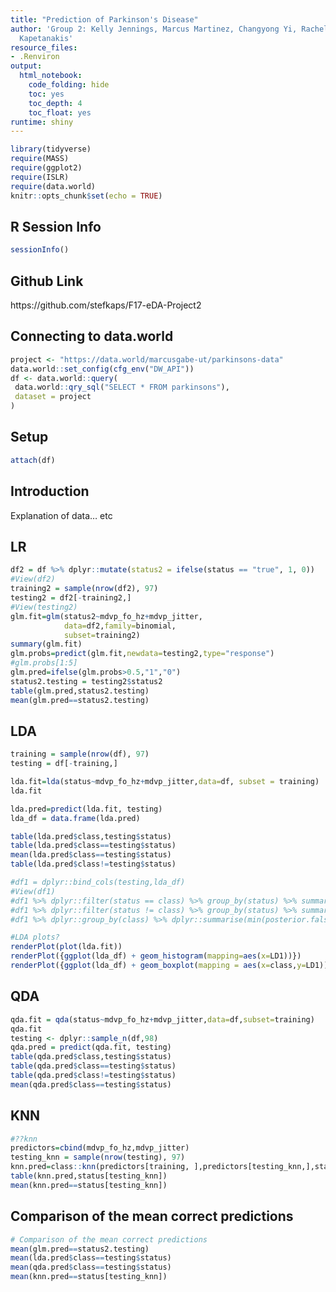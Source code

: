 ---
title: "Prediction of Parkinson's Disease"
author: 'Group 2: Kelly Jennings, Marcus Martinez, Changyong Yi, Rachel Tarrant, Stefanos
  Kapetanakis'
resource_files:
- .Renviron
output:
  html_notebook:
    code_folding: hide
    toc: yes
    toc_depth: 4
    toc_float: yes
runtime: shiny
---

```{r setup, include=FALSE}
library(tidyverse)
require(MASS)
require(ggplot2)
require(ISLR)
require(data.world)
knitr::opts_chunk$set(echo = TRUE)
```
  
## **R Session Info**  

```{r}
sessionInfo()
```

## **Github Link** 
https://github.com/stefkaps/F17-eDA-Project2

## **Connecting to data.world** 
```{r}
project <- "https://data.world/marcusgabe-ut/parkinsons-data"
data.world::set_config(cfg_env("DW_API"))
df <- data.world::query(
 data.world::qry_sql("SELECT * FROM parkinsons"),
 dataset = project
)
```

## Setup

```{r}
attach(df)
```


## **Introduction** 
Explanation of data... etc

## LR
```{r}
df2 = df %>% dplyr::mutate(status2 = ifelse(status == "true", 1, 0))
#View(df2)
training2 = sample(nrow(df2), 97)
testing2 = df2[-training2,]
#View(testing2)
glm.fit=glm(status2~mdvp_fo_hz+mdvp_jitter,
            data=df2,family=binomial,
            subset=training2)
summary(glm.fit)
glm.probs=predict(glm.fit,newdata=testing2,type="response")
#glm.probs[1:5]
glm.pred=ifelse(glm.probs>0.5,"1","0")
status2.testing = testing2$status2
table(glm.pred,status2.testing)
mean(glm.pred==status2.testing)
```


## LDA
```{r}
training = sample(nrow(df), 97)
testing = df[-training,]

lda.fit=lda(status~mdvp_fo_hz+mdvp_jitter,data=df, subset = training)
lda.fit

lda.pred=predict(lda.fit, testing)
lda_df = data.frame(lda.pred)

table(lda.pred$class,testing$status)
table(lda.pred$class==testing$status)
mean(lda.pred$class==testing$status)
table(lda.pred$class!=testing$status)

#df1 = dplyr::bind_cols(testing,lda_df)
#View(df1)
#df1 %>% dplyr::filter(status == class) %>% group_by(status) %>% summarise(n())
#df1 %>% dplyr::filter(status != class) %>% group_by(status) %>% summarise(n())
#df1 %>% dplyr::group_by(class) %>% dplyr::summarise(min(posterior.false), max(posterior.true), n())
```

```{r}
#LDA plots?
renderPlot(plot(lda.fit))
renderPlot({ggplot(lda_df) + geom_histogram(mapping=aes(x=LD1))})
renderPlot({ggplot(lda_df) + geom_boxplot(mapping = aes(x=class,y=LD1))})
```

## QDA

```{r}
qda.fit = qda(status~mdvp_fo_hz+mdvp_jitter,data=df,subset=training)
qda.fit
testing <- dplyr::sample_n(df,98)
qda.pred = predict(qda.fit, testing)
table(qda.pred$class,testing$status)
table(qda.pred$class==testing$status)
table(qda.pred$class!=testing$status)
mean(qda.pred$class==testing$status)
```

## KNN

```{r}
#??knn
predictors=cbind(mdvp_fo_hz,mdvp_jitter)
testing_knn = sample(nrow(testing), 97)
knn.pred=class::knn(predictors[training, ],predictors[testing_knn,],status[training],k=1) # dimensions differ
table(knn.pred,status[testing_knn])
mean(knn.pred==status[testing_knn])

```

## Comparison of the mean correct predictions

```{r}
# Comparison of the mean correct predictions
mean(glm.pred==status2.testing)
mean(lda.pred$class==testing$status)
mean(qda.pred$class==testing$status)
mean(knn.pred==status[testing_knn])
```


